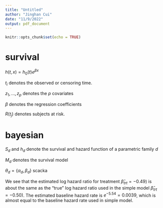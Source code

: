 ```yaml
---
title: "Untitled"
author: "Jinghan Cui"
date: "11/9/2022"
output: pdf_document
---
```


```r
knitr::opts_chunk$set(echo = TRUE)
```

# survival

$h(t,x)=h_0(t)e^{{\beta}x}$

$t_i$ denotes the observed or censoring time.

$z_1,...,z_p$ denotes the $p$ covariates

$\beta$ denotes the regression coefficients

$R(t_j)$ denotes subjects at risk.

# bayesian

$S_d$ and $h_d$ denote the survival and hazard function of a parametric family $d$

$M_d$ denotes the survival model

$\theta_d = \{\alpha_d,\beta_d\}$
scacka

We see that the estimated log hazard ratio for treatment $\hat\beta_{trt} = -0.49)$ is about the same as the "true" log hazard ratio used in the simple model $\hat\beta_{trt} = -0.50)$.  The estimated baseline hazard rate is $e^{−5.54} = 0.0039$, which is almost equal to the baseline hazard rate used in simple model. 